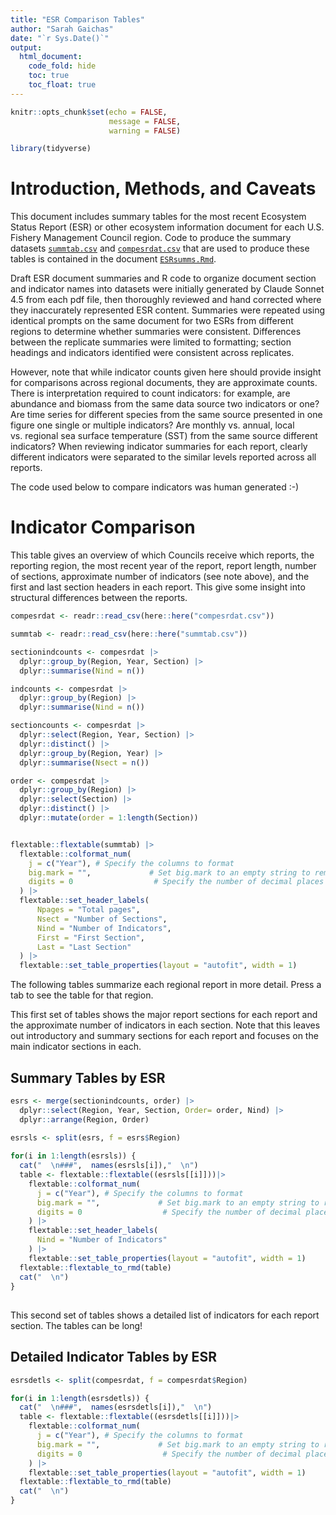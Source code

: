 ```yaml
---
title: "ESR Comparison Tables"
author: "Sarah Gaichas"
date: "`r Sys.Date()`"
output:
  html_document:
    code_fold: hide
    toc: true
    toc_float: true
---
```

```r
knitr::opts_chunk$set(echo = FALSE,
                      message = FALSE,
                      warning = FALSE)

library(tidyverse)
```


# Introduction, Methods, and Caveats

This document includes summary tables for the most recent Ecosystem Status Report (ESR) or other ecosystem information document for each U.S. Fishery Management Council region. Code to produce the summary datasets [`summtab.csv`](https://github.com/sgaichas/SAFMCindicators/blob/main/summtab.csv) and [`compesrdat.csv`](https://github.com/sgaichas/SAFMCindicators/blob/main/compesrdat.csv) that are used to produce these tables is contained in the document [`ESRsumms.Rmd`](https://github.com/sgaichas/SAFMCindicators/blob/main/docs/ESRsumms.Rmd). 

Draft ESR document summaries and R code to organize document section and indicator names into datasets were initially generated by Claude Sonnet 4.5 from each pdf file, then thoroughly reviewed and hand corrected where they inaccurately represented ESR content. Summaries were repeated using identical prompts on the same document for two ESRs from different regions to determine whether summaries were consistent. Differences between the replicate summaries were limited to formatting; section headings and indicators identified were consistent across replicates. 

However, note that while indicator counts given here should provide insight for comparisons across regional documents, they are approximate counts. There is interpretation required to count indicators: for example, are abundance and biomass from the same data source two indicators or one? Are time series for different species from the same source presented in one figure one single or multiple indicators? Are monthly vs. annual, local vs. regional sea surface temperature (SST) from the same source different indicators? When reviewing indicator summaries for each report, clearly different indicators were separated to the similar levels reported across all reports.

The code used below to compare indicators was human generated :-)

# Indicator Comparison

This table gives an overview of which Councils receive which reports, the reporting region, the most recent year of the report, report length, number of sections, approximate number of indicators (see note above), and the first and last section headers in each report. This give some insight into structural differences between the reports.

```r

compesrdat <- readr::read_csv(here::here("compesrdat.csv"))

summtab <- readr::read_csv(here::here("summtab.csv"))

sectionindcounts <- compesrdat |>
  dplyr::group_by(Region, Year, Section) |>
  dplyr::summarise(Nind = n())

indcounts <- compesrdat |>
  dplyr::group_by(Region) |>
  dplyr::summarise(Nind = n())

sectioncounts <- compesrdat |>
  dplyr::select(Region, Year, Section) |>
  dplyr::distinct() |>
  dplyr::group_by(Region, Year) |>
  dplyr::summarise(Nsect = n())

order <- compesrdat |>
  dplyr::group_by(Region) |>
  dplyr::select(Section) |>
  dplyr::distinct() |>
  dplyr::mutate(order = 1:length(Section))


flextable::flextable(summtab) |>
  flextable::colformat_num(
    j = c("Year"), # Specify the columns to format
    big.mark = "",             # Set big.mark to an empty string to remove commas
    digits = 0                  # Specify the number of decimal places
  ) |>
  flextable::set_header_labels(
      Npages = "Total pages",
      Nsect = "Number of Sections",
      Nind = "Number of Indicators",
      First = "First Section",
      Last = "Last Section"
  ) |>
  flextable::set_table_properties(layout = "autofit", width = 1)


```

The following tables summarize each regional report in more detail. Press a tab to see the table for that region. 

This first set of tables shows the major report sections for each report and the approximate number of indicators in each section. Note that this leaves out introductory and summary sections for each report and focuses on the main indicator sections in each.

## Summary Tables by ESR {.tabset}

```r

esrs <- merge(sectionindcounts, order) |>
  dplyr::select(Region, Year, Section, Order= order, Nind) |>
  dplyr::arrange(Region, Order)
  
esrsls <- split(esrs, f = esrs$Region)

for(i in 1:length(esrsls)) {
  cat("  \n###",  names(esrsls[i]),"  \n")
  table <- flextable::flextable((esrsls[[i]]))|>
    flextable::colformat_num(
      j = c("Year"), # Specify the columns to format
      big.mark = "",             # Set big.mark to an empty string to remove commas
      digits = 0                  # Specify the number of decimal places
    ) |>
    flextable::set_header_labels(
      Nind = "Number of Indicators"
    ) |>
    flextable::set_table_properties(layout = "autofit", width = 1)
  flextable::flextable_to_rmd(table)
  cat("  \n")
}

```

## {-}

This second set of tables shows a detailed list of indicators for each report section. The tables can be long!

## Detailed Indicator Tables by ESR {.tabset}

```r

esrsdetls <- split(compesrdat, f = compesrdat$Region)

for(i in 1:length(esrsdetls)) {
  cat("  \n###",  names(esrsdetls[i]),"  \n")
  table <- flextable::flextable((esrsdetls[[i]]))|>
    flextable::colformat_num(
      j = c("Year"), # Specify the columns to format
      big.mark = "",             # Set big.mark to an empty string to remove commas
      digits = 0                  # Specify the number of decimal places
    ) |>
    flextable::set_table_properties(layout = "autofit", width = 1) 
  flextable::flextable_to_rmd(table)
  cat("  \n")
}

```

## {-}
